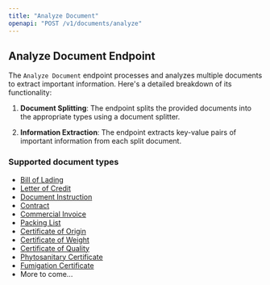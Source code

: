 ---
title: "Analyze Document"
openapi: "POST /v1/documents/analyze"
---

## Analyze Document Endpoint

The `Analyze Document` endpoint processes and analyzes multiple documents to extract important information. Here's a detailed breakdown of its functionality:

1. **Document Splitting**:
   The endpoint splits the provided documents into the appropriate types using a document splitter.

2. **Information Extraction**:
   The endpoint extracts key-value pairs of important information from each split document.

### Supported document types

- [Bill of Lading](../types/bill-of-lading)
- [Letter of Credit](../types/letter-of-credit)
- [Document Instruction](../types/document-instruction)
- [Contract](../types/contract)
- [Commercial Invoice](../types/commercial-invoice)
- [Packing List](../types/packing-list)
- [Certificate of Origin](../types/certificate-of-origin)
- [Certificate of Weight](../types/certificate-of-weight)
- [Certificate of Quality](../types/certificate-of-quality)
- [Phytosanitary Certificate](../types/phytosanitary-certificate)
- [Fumigation Certificate](../types/fumigation-certificate)
- More to come...
